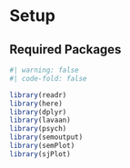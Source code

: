 # Setup

## Required Packages

```r
#| warning: false
#| code-fold: false

library(readr)
library(here)
library(dplyr)
library(lavaan)
library(psych)
library(semoutput)
library(semPlot)
library(sjPlot)
```

